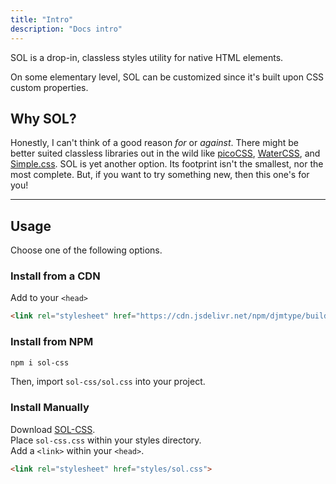 ```yaml
---
title: "Intro"
description: "Docs intro"
---
```


SOL is a drop-in, classless styles utility for native HTML elements. 

On some elementary level, SOL can be customized since it's built upon CSS custom properties.

## Why SOL?

Honestly, I can't think of a good reason *for* or *against*. There might be better suited classless libraries out in the wild like [picoCSS](https://picocss.com), [WaterCSS](https://watercss.kognise.dev/), and [Simple.css](https://simplecss.org/). SOL is yet another option. Its footprint isn't the smallest, nor the most complete. But, if you want to try something new, then this one's for you!

--- 

## Usage

Choose one of the following options.

### Install from a CDN 

Add to your `<head>` 
```html
<link rel="stylesheet" href="https://cdn.jsdelivr.net/npm/djmtype/build/sol.css">
```

### Install from NPM

```bash
npm i sol-css
```
Then, import `sol-css/sol.css` into your project.


### Install Manually

Download [SOL-CSS](https://github.com/djmtype/sol-css).  
Place `sol-css.css` within your styles directory.  
Add a `<link>` within your `<head>`.

```html
<link rel="stylesheet" href="styles/sol.css">
```